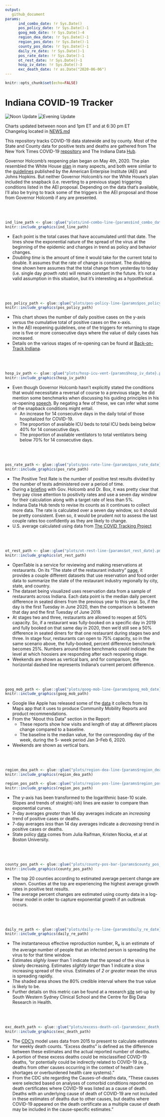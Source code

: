 ```yaml
---
output: 
   github_document
params:
      ind_combo_date: !r Sys.Date()
      pos_policy_date: !r Sys.Date()-1
      goog_mob_date: !r Sys.Date()-4
      region_dea_date: !r Sys.Date()-1
      region_pos_date: !r Sys.Date()-1
      county_pos_date: !r Sys.Date()-1
      daily_re_date: !r Sys.Date()-1
      pos_rate_date: !r Sys.Date()-1
      ot_rest_date: !r Sys.Date()-1
      hosp_iv_date: !r Sys.Date()-3
      exc_death_date: !r as.Date("2020-06-06")
---
```



```r
knitr::opts_chunk$set(echo=FALSE)
```

# Indiana COVID-19 Tracker  
![Noon Update](https://github.com/ercbk/Indiana-COVID-19-Tracker/workflows/Noon%20Update/badge.svg)
![Evening Update](https://github.com/ercbk/Indiana-COVID-19-Tracker/workflows/Evening%20Update/badge.svg)

Charts updated between noon and 1pm ET and at 6:30 pm ET  
Changelog located in [NEWS.md](https://github.com/ercbk/Indiana-COVID-19-Tracker/blob/master/NEWS.md)  

This repository tracks COVID-19 data statewide and by county. Most of the State and County data for positive tests and deaths are gathered from The New York Times COVID-19 [repository](https://github.com/nytimes/covid-19-data) and The Indiana Data [Hub](https://hub.mph.in.gov/dataset).   
  
Governor Holcomb's reopening plan began on May 4th, 2020. The plan resembled the White House [plan](https://www.whitehouse.gov/openingamerica/) in many aspects, and both were simliar to the [guidelines](https://www.aei.org/research-products/report/national-coronavirus-response-a-road-map-to-reopening/) published by the American Enterpise Institute (AEI) and Johns Hopkins. But neither Governor Holcomb's nor the White House's plan included the snapback (i.e. reverting to a previous stage) triggering conditions listed in the AEI proposal. Depending on the data that's available, I'll also be trying to track some of the triggers in the AEI proposal and those from Governor Holcomb if any are presented.  
<br />
<br />
<br />

```r
ind_line_path <- glue::glue("plots/ind-combo-line-{params$ind_combo_date}.png")
knitr::include_graphics(ind_line_path)
``` 

   * Each point is the total cases that have accumulated until that date. The lines show the exponential nature of the spread of the virus at the beginning of the epidemic and changes in trend as policy and behavior changes.  
   * *Doubling time* is the amount of time it would take for the current total to double. It assumes that the rate of change is constant. The doubling time shown here assumes that the total change from yesterday to today (i.e. single day *growth rate*) will remain constant in the future. It's not a valid assumption in this situation, but it's interesting as a hypothetical.  
<br />
<br />
<br />
  
```r
pos_policy_path <- glue::glue("plots/pos-policy-line-{params$pos_policy_date}.png")
knitr::include_graphics(pos_policy_path)
```
  
   * This chart shows the number of daily positive cases on the y-axis versus the cumulative total of positive cases on the x-axis.  
   * In the AEI reopening guidelines, one of the triggers for returning to stage one is five or more consecutive days where the value of daily cases has increased.  
   * Details on the various stages of re-opening can be found at [Back-on-Track Indiana](https://backontrack.in.gov/2348.htm).  
<br />
<br />
<br />

```r
hosp_iv_path <- glue::glue("plots/hosp-icu-vent-{params$hosp_iv_date}.png")
knitr::include_graphics(hosp_iv_path)
```

   * Even though Governor Holcomb hasn't explicitly stated the conditions that would necessitate a reversal of course to a previous stage, he did mention some benchmarks when discussing his guiding principles in his re-opening [speech](https://backontrack.in.gov/2362.htm). By negating a few of these, we can infer what some of the snapback conditions might entail.
      * An increase for 14 consecutive days in the daily total of those hospitalized for COVID-19.  
      * The proportion of available ICU beds to total ICU beds being below 40% for 14 consecutive days.
      * The proportion of available ventilators to total ventilators being below 70% for 14 consecutive days.  
<br />
<br />
<br />

```r
pos_rate_path <- glue::glue("plots/pos-rate-line-{params$pos_rate_date}.png")
knitr::include_graphics(pos_rate_path)
```

   * The Positive Test Rate is the number of positive test results divided by the number of tests administered over a period of time.
   * During a [briefing](https://twitter.com/i/broadcasts/1ypKdwaqLegxW) with Gov. Holcomb and Dr. Box, it was pretty clear that they pay close attention to positivity rates and use a seven day window for their calculation along with a target rate of less than 5%.
   * Indiana Data Hub tends to revise its counts as it continues to collect more data. The rate is calculated over a seven day window, so it should be pretty consistent. Even so, it would be prudent not to assess the last couple rates too confidently as they are likely to change.  
   * U.S. average calculated using data from [The COVID Tracking Project](https://covidtracking.com/data)  
<br />
<br />
<br />

```r
ot_rest_path <- glue::glue("plots/ot-rest-line-{params$ot_rest_date}.png")
knitr::include_graphics(ot_rest_path)
```

   * OpenTable is a service for reviewing and making reservations at restaurants. On its "The state of the restaurant industry" [page](https://www.opentable.com/state-of-industry), it provides a couple different datasets that use reservation and food order data to summarize the state of the restaurant industry regionally by city, state, and country.  
   * The dataset being visualized uses reservation data from a sample of restaurants across Indiana. Each data point is the median daily percent difference in seated diners from the previous year to this year. So, if the day is the first Tuesday in June 2020, then the comparison is between that day and the first Tuesday of June 2019.  
   * At stages two and three, restaurants are allowed to reopen at 50% capacity. So, if a restaurant was fully-booked on a specific day in 2019 and fully booked on that same day in 2020, then we'd still see a 50% difference in seated diners for that one restaurant during stages two and three. In stage four, restaurants can open to 75% capacity, so in the same scenario above, the fully-booked, percent difference benchmark becomes 25%. Numbers around these benchmarks could indicate the level at which hoosiers are responding after each reopening stage.
   * Weekends are shown as vertical bars, and for comparison, the horizontal dashed line represents Indiana's current percent difference.  
<br />
<br />
<br />

```r
goog_mob_path <- glue::glue("plots/goog-mob-line-{params$goog_mob_date}.png")
knitr::include_graphics(goog_mob_path)
```

   * Google like Apple has released some of the [data](https://www.google.com/covid19/mobility/) it collects from its Maps app that it uses to produce Community Mobility Reports and product recommendations.  
   * From the "About this Data" section in the Report:
      * These reports show how visits and length of
stay at different places change compared to
a baseline.
      * The baseline is the median value, for the
corresponding day of the week, during the 5-
week period Jan 3–Feb 6, 2020.  
   * Weekends are shown as vertical bars.  
<br />
<br />
<br />

```r
region_dea_path <- glue::glue("plots/region-dea-line-{params$region_dea_date}.png")
knitr::include_graphics(region_dea_path)
```

```r
region_pos_path <- glue::glue("plots/region-pos-line-{params$region_pos_date}.png")
knitr::include_graphics(region_pos_path)
```

   * The y-axis has been transformed to the logarithmic base-10 scale. Slopes and trends of straight(-ish) lines are easier to compare than exponential curves.  
   * 7-day averages *greater* than 14 day averages indicate an *increasing* trend of positive cases or deaths.  
   * 7-day averages *less* than 14 day averages indicate a *decreasing* trend in positive cases or deaths.  
   * State policy [data](https://docs.google.com/spreadsheets/d/1zu9qEWI8PsOI_i8nI_S29HDGHlIp2lfVMsGxpQ5tvAQ/edit#gid=0) comes from Julia Raifman, Kristen Nocka, et al at Boston University.  
<br />
<br />
<br />

```r
county_pos_path <- glue::glue("plots/county-pos-bar-{params$county_pos_date}.png")
knitr::include_graphics(county_pos_path)
```

   * The top 20 counties according to estimated average percent change are shown. Counties at the top are experiencing the highest average growth rates in positive test results.
   * The average percent changes are estimated using county data in a log-linear model in order to capture exponential growth if an outbreak occurs.  
<br />
<br />
<br />
  
```r
daily_re_path <- glue::glue("plots/daily-re-line-{params$daily_re_date}.png")
knitr::include_graphics(daily_re_path)
``` 

   * The instantaneous effective reproduction number, R~e~ is an estimate of the average number of people that an infected person is spreading the virus to for that time window.  
   * Estimates *slighly lower* than 1 indicate that the spread of the virus is slowly decreasing. Estimates *slightly larger* than 1 indicate a slow increasing spread of the virus. Estimates of *2 or greater* mean the virus is spreading rapidly.  
   * The shaded area shows the 80% credible interval where the true value is likely to be.
   * Further details on this metric can be found at a research [site](https://cbdrh.github.io/ozcoviz/#national-level-r_t) set-up by South Western Sydney Clinical School and the Centre for Big Data Research in Health.  
<br />
<br />
<br />


```r
exc_death_path <- glue::glue("plots/excess-death-col-{params$exc_death_date}.png")
knitr::include_graphics(exc_death_path)
``` 

  * The [CDC's](https://www.cdc.gov/nchs/nvss/vsrr/covid19/excess_deaths.htm) model uses data from 2015 to present to calculate estimates for weekly death counts. "Excess deaths" is defined as the difference between these estimates and the actual reported number of deaths.  
  * A portion of these excess deaths could be misclassified COVID-19 deaths, "or potentially could be indirectly related to COVID-19 (e.g., deaths from other causes occurring in the context of health care shortages or overburdened health care systems)."  
  * From the CDC site regarding the Causes-of-deaths data, "These causes were selected based on analyses of comorbid conditions reported on death certificates where COVID-19 was listed as a cause of death. Deaths with an underlying cause of death of COVID-19 are not included in these estimates of deaths due to other causes, but deaths where COVID-19 appeared on the death certificate as a multiple cause of death may be included in the cause-specific estimates."  